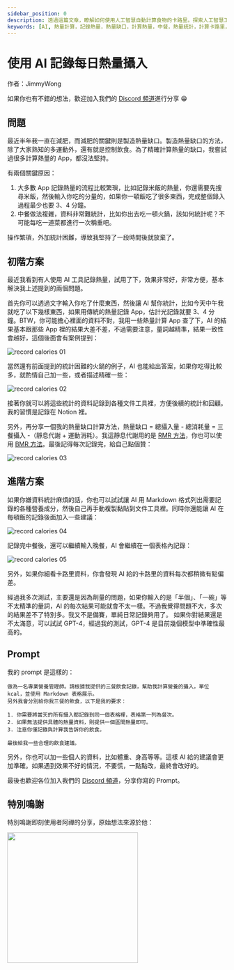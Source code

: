 ```yaml
---
sidebar_position: 0
description: 透過這篇文章，瞭解如何使用人工智慧自動計算食物的卡路里。探索人工智慧工具如何幫助您準確跟蹤卡路里攝入量，即使是像火鍋這樣複雜的中式菜肴也不在話下。告別繁瑣的手動輸入，迎接輕鬆的卡路里計算。開始您的健康生活之旅吧。
keywords: [AI, 熱量計算，記錄熱量，熱量缺口，計算熱量，中餐，熱量統計，計算卡路里，記錄卡路里，健康生活，飲食控制，減肥，計算工具，計算應用，PoleStar Chat, RMR, BMR]
---
```


# 使用 AI 記錄每日熱量攝入


作者：JimmyWong

如果你也有不錯的想法，歡迎加入我們的 [Discord 頻道](https://discord.gg/B7Z7wjuUPg)進行分享 😁

## 問題

最近半年我一直在減肥，而減肥的關鍵則是製造熱量缺口。製造熱量缺口的方法，除了大家熟知的多運動外，還有就是控制飲食。為了精確計算熱量的缺口，我嘗試過很多計算熱量的 App，都沒法堅持。

有兩個關鍵原因：

1. 大多數 App 記錄熱量的流程比較繁瑣，比如記錄米飯的熱量，你還需要先搜尋米飯，然後輸入你吃的分量的，如果你一頓飯吃了很多東西，完成整個錄入過程最少也要 3、4 分鐘。
2. 中餐做法複雜，資料非常難統計，比如你出去吃一頓火鍋，該如何統計呢？不可能每吃一道菜都進行一次稱重吧。

操作繁瑣，外加統計困難，導致我堅持了一段時間後就放棄了。

## 初階方案

最近我看到有人使用 AI 工具記錄熱量，試用了下，效果非常好，非常方便，基本解決我上述提到的兩個問題。

首先你可以透過文字輸入你吃了什麼東西，然後讓 AI 幫你統計，比如今天中午我就吃了以下幾樣東西，如果用傳統的熱量記錄 App，估計光記錄就要 3、4 分鐘。BTW，你可能擔心裡面的資料不對，我用一些熱量計算 App 查了下，AI 的結果基本跟那些 App 裡的結果大差不差，不過需要注意，量詞越精準，結果一致性會越好，這個後面會有案例提到：

![record calories 01](../assets/img/record-calories-01.png)

當然還有前面提到的統計困難的火鍋的例子，AI 也能給出答案，如果你吃得比較多，就酌情自己加一些，或者描述精確一些：

![record calories 02](../assets/img/record-calories-02.png)

接著你就可以將這些統計的資料記錄到各種文件工具裡，方便後續的統計和回顧。我的習慣是記錄在 Notion 裡。

另外，再分享一個我的熱量缺口計算方法，熱量缺口 = 總攝入量 - 總消耗量 = 三餐攝入 -（靜息代謝 + 運動消耗）。我這靜息代謝用的是 [RMR 方法](https://purecalculators.com/zh-CN/rmr-resting-metabolic-rate-calculator)，你也可以使用 [BMR 方法](https://purecalculators.com/zh-CN/bmr-calculator)。最後記得每次記錄完，給自己點個贊：

![record calories 03](../assets/img/record-calories-03.png)

## 進階方案

如果你嫌資料統計麻煩的話，你也可以試試讓 AI 用 Markdown 格式列出需要記錄的各種營養成分，然後自己再手動複製黏貼到文件工具裡。同時你還能讓 AI 在每頓飯的記錄後面加入一些建議：

![record calories 04](../assets/img/record-calories-04.png)

記錄完中餐後，還可以繼續輸入晚餐，AI 會繼續在一個表格內記錄：

![record calories 05](../assets/img/record-calories-05.png)

另外，如果你細看卡路里資料，你會發現 AI 給的卡路里的資料每次都稍微有點偏差。

經過我多次測試，主要還是因為劑量的問題，如果你輸入的是「半個」、「一碗」等不太精準的量詞，AI 的每次結果可能就會不太一樣。不過我覺得問題不大，多次的結果差不了特別多。我又不是備賽，單純日常記錄夠用了。
如果你對結果還是不太滿意，可以試試 GPT-4，經過我的測試，GPT-4 是目前幾個模型中準確性最高的。

## Prompt

我的 prompt 是這樣的：

```
做為一名專業營養管理師。請根據我提供的三餐飲食記錄，幫助我計算營養的攝入，單位 kcal，並使用 Markdown 表格展示。
另外我會分別給你我三餐的飲食，以下是我的要求：

1. 你需要將當天的所有攝入都記錄到同一個表格裡，表格第一列為餐次。
2. 如果無法提供具體的熱量資料，則提供一個區間熱量即可。
3. 注意你僅記錄與計算我告訴你的飲食。

最後給我一些合理的飲食建議。
```

另外，你也可以加一些個人的資料，比如體重、身高等等。這樣 AI 給的建議會更加準確。如果遇到效果不好的情況，不要慌，一點點改，最終會改好的。

最後也歡迎各位加入我們的 [Discord 頻道](https://discord.gg/B7Z7wjuUPg)，分享你寫的 Prompt。

## 特別鳴謝

特別鳴謝即刻使用者阿禪的分享，原始想法來源於他：

<img src={recordCalories06} width="300" />
